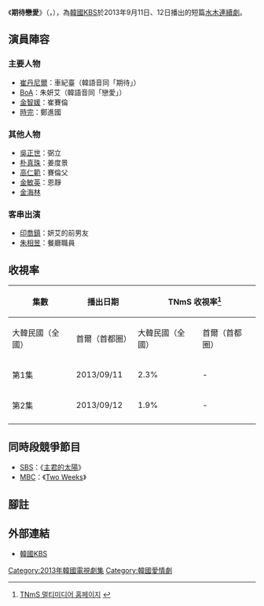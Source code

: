 {{Infobox Television
| show_name            = 期待戀愛
| original_name        = {{lang|ko|연애를 기대해}}
| image                = [[File:Waiting_for_Love.jpg|250px]]
| caption              = 
| show_name_2          = 
| genre                = 
| format               = 
| creator              = 
| developer            = 
| writer               = [[朱華美|朱華美]]
| director             = [[李恩真|李恩真]]
| creative_director    = 
| presenter            = 
| starring             = [[崔丹尼爾|崔丹尼爾]]、[[BoA|BoA]]、[[金智媛|金智媛]]、<br>[[時完|時完]]
| slogan               = 
| judges               = 
| voices               = 
| narrated             = 
| theme_music_composer = 
| opentheme            = 
| endtheme             = 
| composer             = 
| country              = {{ROK}}
| language             = [[韓語|韓語]]
| num_seasons          = <!-- or num_series -->
| num_episodes         = 2
| list_episodes        = 
| executive_producer   = 
| producer             = 
| editor               = 
| location             = 
| cinematography       = 
| camera               = 
| runtime              = 約70分鐘（含廣告）
| company              = IOK Company
| distributor          = 
| channel              = [[韓國放送公社|KBS]]
| picture_format       = 
| audio_format         = 
| first_run            = {{ROK}}
| first_aired          = {{start date|2013|9|11}}
| last_aired           = {{end date|2013|9|12}}
| status               = 
| preceded_by          = [[劍與花|劍與花]]
| followed_by          = [[秘密_(2013年電視劇)|秘密]]
| related              = 
| website              = http://www.kbs.co.kr/drama/2013romance/
| production_website   = 

}}
《'''期待戀愛'''》（{{lang-ko|'''연애를 기대해'''}}，{{lang-en|'''Waiting for Love'''}}），為[[韓國|韓國]][[韓國放送公社|KBS]]於2013年9月11日、12日播出的短篇[[KBS水木連續劇|水木連續劇]]。

== 演員陣容 ==
=== 主要人物 ===
*[[崔丹尼爾|崔丹尼爾]]：車紀臺（韓語音同「期待」）
*[[BoA|BoA]]：朱妍艾（韓語音同「戀愛」）
*[[金智媛|金智媛]]：崔賽倫
*[[時完|時完]]：鄭進國

=== 其他人物 ===
*[[吳正世|吳正世]]：弼立
*[[朴真珠|朴真珠]]：姜度景
*[[高仁範|高仁範]]：賽倫父
*[[金敏英|金敏英]]：恩靜
*[[金海林|金海林]]

=== 客串出演 ===
*[[印喬鎮|印喬鎮]]：妍艾的前男友
*[[朱相昱|朱相昱]]：餐廳職員

== 收視率 ==
{| class=wikitable
|-align=center
!rowspan="2"|集數
!rowspan="2"|播出日期
!colspan="2"|TNmS 收視率<ref>[http://home.tnms.tv/rating/main.asp TNmS 멀티미디어 홈페이지] {{webarchive|url=https://web.archive.org/web/20121112140836/http://home.tnms.tv/rating/main.asp |date=2012-11-12 }} </ref>
!colspan="2"|[[AGB尼爾森|AGB]] 收視率<ref>[http://www.agbnielsen.co.kr/index.asp?ref=0 AGB닐슨 미디어리서치 홈페이지] {{webarchive|url=https://web.archive.org/web/20131226133248/http://www.agbnielsen.co.kr/index.asp?ref=0 |date=2013-12-26 }} </ref>
|-
!大韓民國（全國）
!首爾（首都圈）
!大韓民國（全國）
!首爾（首都圈）
|-align=center
!第1集
|2013/09/11
|2.3%
| -
|3.0%
| -
|-align=center
!第2集
|2013/09/12
|1.9%
| -
|3.2%
| -
|-align=center
 |}

== 同時段競爭節目 ==
*[[SBS_(韓國)|SBS]]：《[[主君的太陽|主君的太陽]]》
*[[文化廣播_(韓國)|MBC]]：《[[Two_Weeks|Two Weeks]]》

== 腳註 ==
{{reflist}}

== 外部連結 ==
*[http://www.kbs.co.kr/drama/2013romance/ 韓國KBS] {{Wayback|url=http://www.kbs.co.kr/drama/2013romance/ |date=20131015054035 }}{{ko}}

{{電視節目的變遷
|電視台= {{KOR}} [[韓國放送公社|KBS]]
|播放檔次= [[KBS水木連續劇|水木劇]]
|節目名稱= 期待戀愛<br />（2013年9月11日 - 2013年9月12日）
|上一節目= [[劍與花|劍與花]]<br />（2013年7月3日 - 2013年9月5日）
|下一節目= [[秘密_(2013年電視劇)|秘密]]<br />（2013年9月25日 - 2013年11月14日）
}}

{{KBS水木連續劇}}
{{IOK Company}}
{{DEFAULTSORT:yeon-aeleul gidaehae}}
[[Category:2013年韓國電視劇集|Category:2013年韓國電視劇集]]
[[Category:韓國愛情劇|Category:韓國愛情劇]]